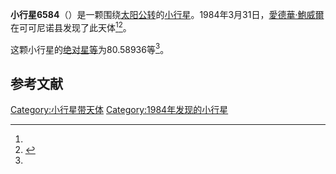 {{Infobox planet
| bgcolour = #FFFFC0
| name = 6584 Ludekpesek
| symbol = 
| image = 
| caption = 
| discovery = yes
| discovery_ref = 
| discoverer = [[愛德華·鮑威爾|愛德華·鮑威爾]]
| discovery_site = [[可可尼诺县|可可尼诺县]] 
| discovered = 1984年3月31日
| designations = yes
| mp_name = 
| named_after = 
| alt_names = 1984 FK/ 1978 QZ2 / 1988 OS / 2002 NY56
| mp_category = [[主带小行星|主带小行星]]
| orbit_ref = <ref name="a">[http://ssd.jpl.nasa.gov/sbdb.cgi?sstr=6584 6584 Ludekpesek] {{Wayback|url=http://ssd.jpl.nasa.gov/sbdb.cgi?sstr=6584 |date=20140817160103 }}，小行星數據庫瀏覽器（JPL Small-Body Database Browser）－[[美国国家航空航天局|美国国家航空航天局]]喷气推进实验室</ref>
| epoch = 2456400.5 (2013年4月18日更新)
| aphelion = {{convert|2.4911169|AU|km|3|abbr=on|lk=out}}
| perihelion = {{convert|2.0536731|AU|km|3|abbr=on}}
| semimajor = {{convert|2.2723950|AU|km|3|abbr=on}}
| eccentricity = 0.0962517
| period = 1251.192586 [[日|日]]<br />3.43[[儒略年|儒略年]]
| avg_speed = 
| inclination = 4.74308
| asc_node = 167.06442
| mean_anomaly = 
| arg_peri = 80.58936
| satellites = 
| physical_characteristics = yes
| dimensions = 
| mass = 
| density = 
| surface_grav = 
| escape_velocity = 
| sidereal_day = 
| axial_tilt = 
| pole_ecliptic_lat = 
| pole_ecliptic_lon = 
| albedo = 
| temperatures= 
| temp_name1 = 
| mean_temp_1 = 
| max_temp_1 = 
| temp_name2 = 
| max_temp_2 = 
| spectral_type = 
| abs_magnitude = 80.58936
}}

'''小行星6584'''（{{lang-en|6584 Ludekpesek}}）是一颗围绕[[太阳|太阳]][[公转|公转]]的[[小行星|小行星]]。1984年3月31日，[[愛德華·鮑威爾|愛德華·鮑威爾]]在可可尼诺县发现了此天体<ref name="a" /><ref>{{cite news|title=小行星列表|url=http://cfa-www.harvard.edu/iau/lists/NumberedMPs.txt|accessdate=2013-07-08|newspaper=哈佛大学|archive-date=2008-05-17|archive-url=https://web.archive.org/web/20080517010638/http://cfa-www.harvard.edu/iau/lists/NumberedMPs.txt|dead-url=no}}</ref>。

这颗小行星的[[绝对星等|绝对星等]]为80.58936等<ref name="a" />。

==参考文献==
{{reflist}}
{{Minor Planet Number|[[小行星6583|小行星6583]]|[[小行星6585|小行星6585]]}}

{{小天体}}

[[Category:小行星带天体|Category:小行星带天体]]
[[Category:1984年发现的小行星|Category:1984年发现的小行星]]

{{asteroid-stub}}